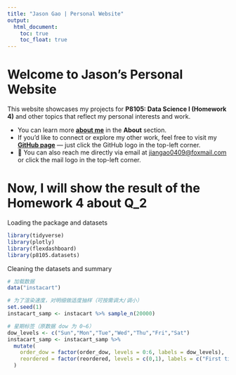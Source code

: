 ```yaml
---
title: "Jason Gao | Personal Website"
output: 
  html_document:
    toc: true
    toc_float: true
---
```

# Welcome to Jason's Personal Website

This website showcases my projects for **P8105: Data Science I (Homework 4)** and other topics that reflect my personal interests and work.  

* You can learn more [**about me**](about.html) in the **About** section.  
* If you’d like to connect or explore my other work, feel free to visit my [**GitHub page**](https://github.com/jason-0409-g) — just click the GitHub logo in the top-left corner.  
* 📧 You can also reach me directly via email at [jiangao0409@foxmail.com](mailto:jiangao0409@foxmail.com) or click the mail logo in the top-left corner.



# Now, I will show the result of the Homework 4 about Q_2

Loading the package and datasets
```r
library(tidyverse)
library(plotly)
library(flexdashboard)
library(p8105.datasets)

```
Cleaning the datasets and summary
```r
# 加载数据
data("instacart")

# 为了渲染速度，对明细做适度抽样（可按需调大/调小）
set.seed(1)
instacart_samp <- instacart %>% sample_n(20000)

# 星期标签（原数据 dow 为 0~6）
dow_levels <- c("Sun","Mon","Tue","Wed","Thu","Fri","Sat")
instacart_samp <- instacart_samp %>%
  mutate(
    order_dow = factor(order_dow, levels = 0:6, labels = dow_levels),
    reordered = factor(reordered, levels = c(0,1), labels = c("First time","Reordered"))
  )
```

